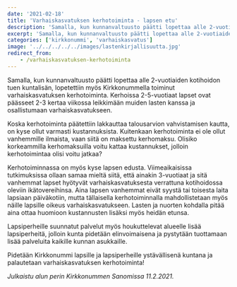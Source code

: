 ```yaml
---
date: '2021-02-18'
title: 'Varhaiskasvatuksen kerhotoiminta - lapsen etu'
description: 'Samalla, kun kunnanvaltuusto päätti lopettaa alle 2-vuotiaiden kotihoidontuen kuntalisän, lopetettiin myös Kirkkonummella toiminut varhaiskasvatuksen kerhotoiminta.'
excerpt: 'Samalla, kun kunnanvaltuusto päätti lopettaa alle 2-vuotiaiden kotihoidontuen kuntalisän, lopetettiin myös Kirkkonummella toiminut varhaiskasvatuksen kerhotoiminta.'
categories: ['kirkkonummi', 'varhaiskasvatus']
image: '../../../../../images/lastenkirjallisuutta.jpg'
redirect_from:
    - /varhaiskasvatuksen-kerhotoiminta
---
```



Samalla, kun kunnanvaltuusto päätti <ExternalLink href="https://www.kirkkonummi.fi/kotihoidon-tuen-kuntalisa-182019-alkaen">lopettaa</ExternalLink> alle 2-vuotiaiden kotihoidon tuen kuntalisän, <ExternalLink href="https://www.kirkkonummi.fi/kerhot-1">lopetettiin</ExternalLink> myös Kirkkonummella toiminut varhaiskasvatuksen kerhotoiminta. Kerhoissa 2-5-vuotiaat lapset ovat päässeet 2-3 kertaa viikossa leikkimään muiden lasten kanssa ja osallistumaan varhaiskasvatukseen.

Koska kerhotoiminta päätettiin lakkauttaa talousarvion vahvistamisen kautta, on kyse ollut varmasti kustannuksista. Kuitenkaan kerhotoiminta ei ole ollut vanhemmille ilmaista, vaan siitä on maksettu kerhomaksu. Olisiko korkeammilla kerhomaksuilla voitu kattaa kustannukset, jolloin kerhotoimintaa olisi voitu jatkaa?

Kerhotoiminnassa on myös kyse lapsen edusta. <ExternalLink href="https://www.is.fi/kotimaa/art-2000007611438.html">Viimeaikaisissa</ExternalLink> tutkimuksissa <ExternalLink href="https://yle.fi/uutiset/3-10226728">ollaan</ExternalLink> samaa <ExternalLink href="https://www.iltalehti.fi/kotimaa/a/201708142200326641">mieltä</ExternalLink> siitä, että ainakin 3-vuotiaat ja sitä vanhemmat lapset hyötyvät varhaiskasvatuksesta verrattuna kotihoidossa oleviin ikätovereihinsa. Aina lapsen vanhemmat eivät syystä tai toisesta laita lapsiaan päiväkotiin, mutta tällaisella kerhotoiminnalla mahdollistetaan myös näille lapsille oikeus varhaiskasvatukseen. Lasten ja nuorten kohdalla pitää aina ottaa huomioon kustannusten lisäksi myös heidän etunsa.

Lapsiperheille suunnatut palvelut myös houkuttelevat alueelle lisää lapsiperheitä, jolloin kunta pidetään elinvoimaisena ja pystytään tuottamaan lisää palveluita kaikille kunnan asukkaille.

Pidetään Kirkkonummi lapsille ja lapsiperheille ystävällisenä kuntana ja palautetaan varhaiskasvatuksen kerhotoiminta!

_Julkaistu alun perin Kirkkonummen Sanomissa 11.2.2021._
